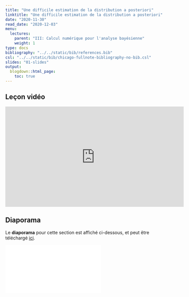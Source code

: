```yaml
---
title: "Une difficile estimation de la distribution a posteriori"
linktitle: "Une difficile estimation de la distribution a posteriori"
date: "2020-11-30"
read_date: "2020-12-03"
menu:
  lectures:
    parent: "III: Calcul numérique pour l'analyse bayésienne"
    weight: 1
type: docs
bibliography: "../../static/bib/references.bib"
csl: "../../static/bib/chicago-fullnote-bibliography-no-bib.csl"
slides: "01-slides"
output:
  blogdown::html_page:
    toc: true
---
```


## Leçon vidéo

<iframe width="560" height="315" src="https://www.youtube.com/embed/2cJTX3GbByM" frameborder="0" allow="accelerometer; autoplay; encrypted-media; gyroscope; picture-in-picture" allowfullscreen></iframe>


## Diaporama

Le **diaporama** pour cette section est affiché ci-dessous, et peut être téléchargé [ici](/slides/slidesMCMCIntro.pdf).

<html>
<body>
  <object data="/slides/slidesMCMCIntro.pdf##view=fit" type="application/pdf" width="420" height="237">
        <embed src="/slides/slidesMCMCIntro.pdf##view=fit" type="application/pdf"/>
  </object>
</body>
</html>
